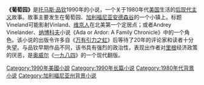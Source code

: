 '''《葡萄园》'''是[[托马斯·品钦|托马斯·品钦]]1990年的小说，一个关于1980年代[[美国|美国]]生活的[[后现代主义|后现代主义]]故事。故事主要发生在葡萄园、[[加利福尼亚|加利福尼亚]][[安德森谷|安德森谷]]的一个小镇上。标题Vineland可能影射Vinland、[[维京人|维京人]]在北美第一个定居点；或者Andrey Vinelander、[[纳博科夫|纳博科夫]]小说《Ada or Ardor: A Family Chronicle》中的一个角色。该小说的出版令许多自《[[万有引力之虹|万有引力之虹]]》后等待了20年的评论家和读者十分失望。与品钦早期作品不同，该书具有强烈的政治性，表现出作者对[[里根|里根]]经济政策的厌恶，是[[奥威尔|奥威尔]]《[[一九八四|一九八四]]》的一个现代翻版。
{{Authority control}}
{{小说小作品}}

[[Category:1990年美國小說|Category:1990年美國小說]]
[[Category:1990年长篇小说|Category:1990年长篇小说]]
[[Category:1980年代背景小说|Category:1980年代背景小说]]
[[Category:加利福尼亚州背景小说|Category:加利福尼亚州背景小说]]